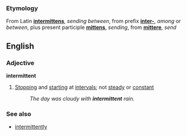===Etymology===
From Latin '''[[intermittens]]''', ''sending between'', from prefix '''[[inter-]]''', ''among'' or ''between'', plus present participle '''[[mittens]]''', ''sending'', from '''[[mittere]]''', ''send''

==English==

===Adjective===
'''intermittent'''

# [[Stop]]ping and [[start]]ing at [[interval]]s; not [[steady]] or [[constant]]
#:''The day was cloudy with '''intermittent''' rain.''

===See also===
*[[intermittently]]